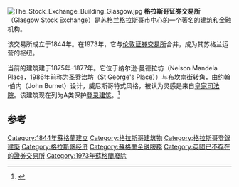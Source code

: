 [[File:The_Stock_Exchange_Building_Glasgow.jpg|thumbnail]]
'''格拉斯哥证券交易所'''（Glasgow Stock Exchange）是[[苏格兰|苏格兰]][[格拉斯哥|格拉斯哥]]市中心的一个著名的建筑和金融机构。

该交易所成立于1844年。在1973年，它与[[伦敦证券交易所|伦敦证券交易所]]合并，成为其苏格兰运营的枢纽。

当前的建筑建于1875年-1877年。它位于纳尔逊·曼德拉坊（Nelson Mandela Place，1986年前称为圣乔治坊（St George's Place））与[[布坎南街|布坎南街]]转角，由约翰·伯内（John Burnet）设计，威尼斯哥特式风格，被认为灵感是来自[[皇家司法院|皇家司法院]]。该建筑现在列为A类保护[[登录建筑|登录建筑]]。<ref>{{cite web |url=http://hsewsf.sedsh.gov.uk/hslive/hsstart?P_HBNUM=33089 |title=Former Glasgow Stock Exchange: Listed Building Report |accessdate=2011-11-22 |publisher=Historic Scotland}}</ref>

==参考==
{{reflist}}
{{coord|55.86177|N|4.25391|W|type:landmark_region:GB|display=title}}

[[Category:1844年蘇格蘭建立|Category:1844年蘇格蘭建立]]
[[Category:格拉斯哥建筑物|Category:格拉斯哥建筑物]]
[[Category:格拉斯哥登錄建築|Category:格拉斯哥登錄建築]]
[[Category:格拉斯哥经济|Category:格拉斯哥经济]]
[[Category:蘇格蘭金融服務|Category:蘇格蘭金融服務]]
[[Category:英國已不存在的證券交易所|Category:英國已不存在的證券交易所]]
[[Category:1973年蘇格蘭廢除|Category:1973年蘇格蘭廢除]]